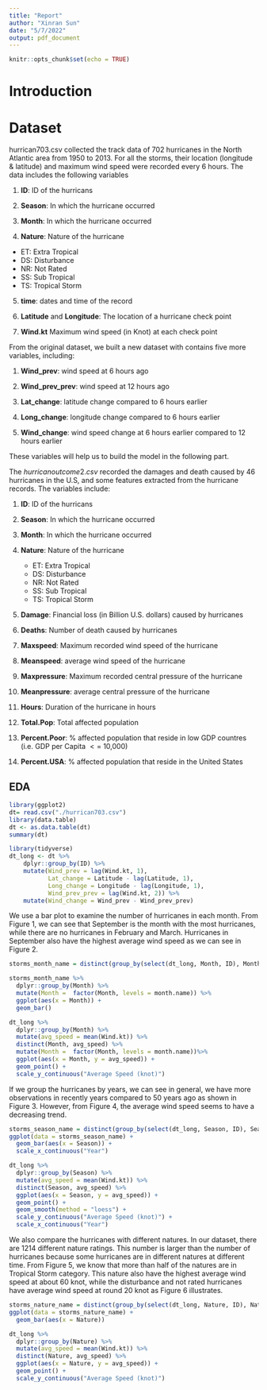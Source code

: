 ```yaml
---
title: "Report"
author: "Xinran Sun"
date: "5/7/2022"
output: pdf_document
---
```


```r
knitr::opts_chunk$set(echo = TRUE)
```

# Introduction

# Dataset
hurrican703.csv collected the track data of 702 hurricanes in  the North Atlantic area from 1950 to 2013. For all the storms, their location (longitude \& latitude) and maximum wind speed were recorded every 6 hours. The data includes the following variables 

1. **ID**:  ID of the hurricans

2. **Season**: In which \textbf{year} the hurricane occurred

3. **Month**: In which \textbf{month} the hurricane occurred 

4. **Nature**:  Nature of the hurricane 
  + ET: Extra Tropical
  + DS: Disturbance
  + NR: Not Rated
  + SS: Sub Tropical
  + TS: Tropical Storm
5. **time**: dates and time of the record  

6. **Latitude** and **Longitude**:  The location of  a hurricane check point 

7. **Wind.kt**  Maximum wind speed (in Knot) at each check point 

From the original dataset, we built a new dataset with contains five more variables, including:

1. **Wind_prev**: wind speed at 6 hours ago

2. **Wind_prev_prev**: wind speed at 12 hours ago

3. **Lat_change**: latitude change compared to 6 hours earlier

4. **Long_change**: longitude change compared to 6 hours earlier

5. **Wind_change**: wind speed change at 6 hours earlier compared to 12 hours earlier

These variables will help us to build the model in the following part.

The $hurricanoutcome2.csv$ recorded the damages and death caused by 46 hurricanes in the U.S, and some features extracted from the hurricane records. The variables include:

1. **ID**: ID of the hurricans
    
2. **Season**: In which \textbf{year} the hurricane occurred 
    
3. **Month**: In which \textbf{month} the hurricane occurred 
    
4. **Nature**: Nature of the hurricane 
    + ET: Extra Tropical
    + DS: Disturbance
    + NR: Not Rated
    + SS: Sub Tropical
    + TS: Tropical Storm
      
5. **Damage**: Financial loss (in Billion U.S. dollars) caused by hurricanes
    
6. **Deaths**: Number of death caused by hurricanes
    
7. **Maxspeed**: Maximum recorded wind speed of the hurricane
    
8. **Meanspeed**: average  wind speed of the hurricane
    
9. **Maxpressure**: Maximum recorded central pressure of the hurricane
    
10. **Meanpressure**: average central pressure of the hurricane
    
11. **Hours**: Duration of the hurricane in hours 
    
12. **Total.Pop**: Total affected population   
    
13. **Percent.Poor**: % affected population that reside in low GDP countres (i.e. GDP per Capita $<=$ 10,000)  
    
14. **Percent.USA**: % affected population that reside in the United States  

## EDA

```r
library(ggplot2)
dt= read.csv("./hurrican703.csv")
library(data.table)
dt <- as.data.table(dt)
summary(dt)

library(tidyverse)
dt_long <- dt %>%
    dplyr::group_by(ID) %>% 
    mutate(Wind_prev = lag(Wind.kt, 1),
           Lat_change = Latitude - lag(Latitude, 1),
           Long_change = Longitude - lag(Longitude, 1),
           Wind_prev_prev = lag(Wind.kt, 2)) %>% 
    mutate(Wind_change = Wind_prev - Wind_prev_prev)
```

We use a bar plot to examine the number of hurricanes in each month. From Figure 1, we can see that September is the month with the most hurricanes, while there are no hurricanes in February and March. Hurricanes in September also have the highest average wind speed as we can see in Figure 2. 

```r
storms_month_name = distinct(group_by(select(dt_long, Month, ID), Month))

storms_month_name %>% 
  dplyr::group_by(Month) %>% 
  mutate(Month =  factor(Month, levels = month.name)) %>%  
  ggplot(aes(x = Month)) +
  geom_bar()
```
\begin{center}
Figure 1. Count of Hurricanes in Each Month
\end{center}

```r
dt_long %>% 
  dplyr::group_by(Month) %>% 
  mutate(avg_speed = mean(Wind.kt)) %>% 
  distinct(Month, avg_speed) %>% 
  mutate(Month =  factor(Month, levels = month.name))%>% 
  ggplot(aes(x = Month, y = avg_speed)) +
  geom_point() +
  scale_y_continuous("Average Speed (knot)")
```
\begin{center}
Figure 2. Average Speed (knot) of Hurricanes in Each Month
\end{center}
If we group the hurricanes by years, we can see in general, we have more observations in recently years compared to 50 years ago as shown in Figure 3. However, from Figure 4, the average wind speed seems to have a decreasing trend.

```r
storms_season_name = distinct(group_by(select(dt_long, Season, ID), Season))
ggplot(data = storms_season_name) + 
  geom_bar(aes(x = Season)) +
  scale_x_continuous("Year")
```
\begin{center}
Figure 3. Count of Hurricanes in Each Year
\end{center}
```r
dt_long %>% 
  dplyr::group_by(Season) %>% 
  mutate(avg_speed = mean(Wind.kt)) %>% 
  distinct(Season, avg_speed) %>% 
  ggplot(aes(x = Season, y = avg_speed)) +
  geom_point() +
  geom_smooth(method = "loess") +
  scale_y_continuous("Average Speed (knot)") +
  scale_x_continuous("Year") 
```
\begin{center}
Figure 4. Average Speed (knot) of Hurricanes in Each Year
\end{center}
We also compare the hurricanes with different natures. In our dataset, there are 1214 different nature ratings. This number is larger than the number of hurricanes because some hurricanes are in different natures at different time. From Figure 5, we know that more than half of the natures are in Tropical Storm category. This nature also have the highest average wind speed at about 60 knot, while the disturbance and not rated hurricanes have average wind speed at round 20 knot as Figure 6 illustrates.

```r
storms_nature_name = distinct(group_by(select(dt_long, Nature, ID), Nature))
ggplot(data = storms_nature_name) + 
  geom_bar(aes(x = Nature))
```
\begin{center}
Figure 5. Count of Hurricanes in Each Nature
\end{center}
```r
dt_long %>% 
  dplyr::group_by(Nature) %>% 
  mutate(avg_speed = mean(Wind.kt)) %>% 
  distinct(Nature, avg_speed) %>% 
  ggplot(aes(x = Nature, y = avg_speed)) +
  geom_point() +
  scale_y_continuous("Average Speed (knot)")
```
\begin{center}
Figure 6. Average Speed (knot) of Hurricanes in Each Nature
\end{center}

